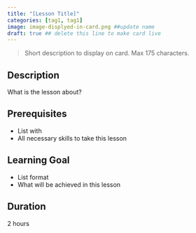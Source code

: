 ```yaml
---
title: "[Lesson Title]"
categories: [tag1, tag1]
image: image-displyed-in-card.png ##update name
draft: true ## delete this line to make card live
---
```


> Short description to display on card. Max 175 characters.

## Description
What is the lesson about?

## Prerequisites
- List with
- All necessary skills to take this lesson

## Learning Goal
- List format
- What will be achieved in this lesson

## Duration
2 hours
